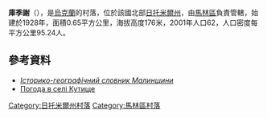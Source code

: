 {{coord|50|50|12|N|29|4|38|E|scale:30000|display=title}}

'''庫季謝'''（{{lang-uk|Кутище}}），是[[烏克蘭|烏克蘭]]的村落，位於該國北部[[日托米爾州|日托米爾州]]，由[[馬林區|馬林區]]負責管轄，始建於1928年，面積0.65平方公里，海拔高度176米，2001年人口62，人口密度每平方公里95.24人。

==參考資料== 
*[https://web.archive.org/web/20131212002025/http://www.malyn-rayrada.org.ua/attachments/004_history%20malyn%20region1.PDF ''Історико-географічний словник Малинщини'']
* [http://weather.in.ua/ua/zhitomirskaja/12907 Погода в селі Кутище] {{Wayback|url=http://weather.in.ua/ua/zhitomirskaja/12907 |date=20111219163259 }}

{{DEFAULTSORT:Кутище}}
[[Category:日托米爾州村落|Category:日托米爾州村落]]
[[Category:馬林區村落|Category:馬林區村落]]


{{Zhytomyr-geo-stub}}